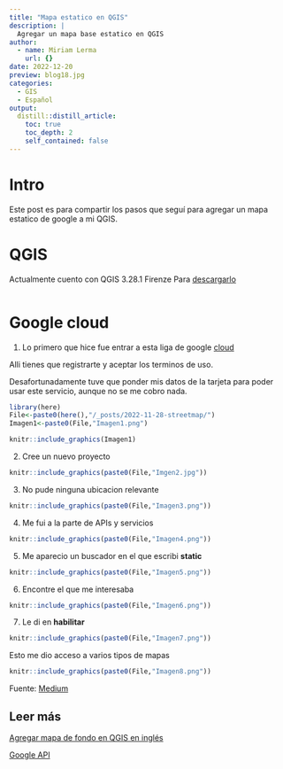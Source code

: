 ```yaml
---
title: "Mapa estatico en QGIS"
description: |
  Agregar un mapa base estatico en QGIS
author:
  - name: Miriam Lerma
    url: {}
date: 2022-12-20
preview: blog18.jpg
categories:
  - GIS
  - Español
output:
  distill::distill_article:
    toc: true
    toc_depth: 2
    self_contained: false
---
```



# Intro

Este post es para compartir los pasos que seguí para agregar un mapa estatico de google a mi QGIS.


# QGIS

Actualmente cuento con QGIS 3.28.1 Firenze
Para [descargarlo](https://www.qgis.org/en/site/forusers/download.html)

```r

```


# Google cloud

1. Lo primero que hice fue entrar a esta liga de google [cloud](https://console.cloud.google.com/getting-started?pli=1)

Alli tienes que registrarte y aceptar los terminos de uso. 

Desafortunadamente tuve que ponder mis datos de la tarjeta para poder usar este servicio, aunque no se me cobro nada. 

```r
library(here)
File<-paste0(here(),"/_posts/2022-11-28-streetmap/")
Imagen1<-paste0(File,"Imagen1.png")
```

```r
knitr::include_graphics(Imagen1)
```

2. Cree un nuevo proyecto

```r
knitr::include_graphics(paste0(File,"Imgen2.jpg"))
```

3. No pude ninguna ubicacion relevante

```r
knitr::include_graphics(paste0(File,"Imagen3.png"))
```


4. Me fui a la parte de APIs y servicios

```r
knitr::include_graphics(paste0(File,"Imagen4.png"))
```

5. Me aparecio un buscador en el que escribi **static**

```r
knitr::include_graphics(paste0(File,"Imagen5.png"))
```

6. Encontre el que me interesaba

```r
knitr::include_graphics(paste0(File,"Imagen6.png"))
```

7. Le di en **habilitar**

```r
knitr::include_graphics(paste0(File,"Imagen7.png"))
```


Esto me dio acceso a varios tipos de mapas

```r
knitr::include_graphics(paste0(File,"Imagen8.png"))
```

Fuente: [Medium](https://medium.com/@nerimbarakat/google-maps-basic-d5ecf00ef922)


## Leer más

[Agregar mapa de fondo en QGIS en inglés](https://www.littlemissdata.com/blog/maps)

[Google API](https://medium.com/@nerimbarakat/google-maps-basic-d5ecf00ef922)